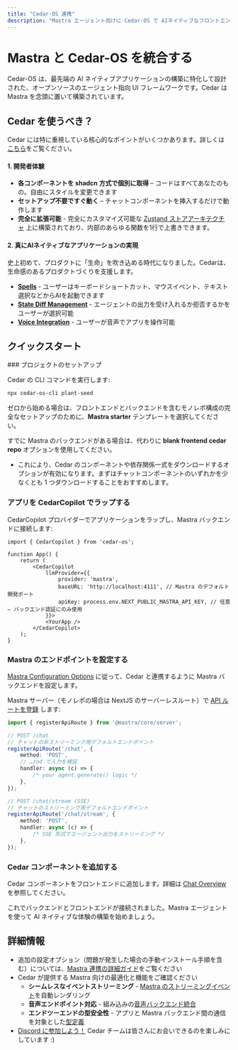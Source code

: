 ```yaml
---
title: "Cedar-OS 連携"
description: "Mastra エージェント向けに Cedar-OS で AIネイティブなフロントエンドを構築する"
---
```




# Mastra と Cedar-OS を統合する

Cedar-OS は、最先端の AI ネイティブアプリケーションの構築に特化して設計された、オープンソースのエージェント指向 UI フレームワークです。Cedar は Mastra を念頭に置いて構築されています。

## Cedar を使うべき？

Cedar には特に重視している核心的なポイントがいくつかあります。詳しくは[こちら](https://docs.cedarcopilot.com/introduction/philosophy)をご覧ください。

#### 1. 開発者体験

- **各コンポーネントを shadcn 方式で個別に取得** – コードはすべてあなたのもの。自由にスタイルを変更できます
- **セットアップ不要ですぐ動く** – チャットコンポーネントを挿入するだけで動作します
- **完全に拡張可能** - 完全にカスタマイズ可能な [Zustand ストアアーキテクチャ](https://docs.cedarcopilot.com/introduction/architecture) 上に構築されており、内部のあらゆる関数を1行で上書きできます。

#### 2. 真にAIネイティブなアプリケーションの実現

史上初めて、プロダクトに「生命」を吹き込める時代になりました。Cedarは、生命感のあるプロダクトづくりを支援します。

- **[Spells](https://docs.cedarcopilot.com/spells/spells#what-are-spells)** - ユーザーはキーボードショートカット、マウスイベント、テキスト選択などからAIを起動できます
- **[State Diff Management](https://docs.cedarcopilot.com/state-diff/using-state-diff)** - エージェントの出力を受け入れるか拒否するかをユーザーが選択可能
- **[Voice Integration](https://docs.cedarcopilot.com/voice/voice-integration)** - ユーザーが音声でアプリを操作可能

## クイックスタート

<Steps>
### プロジェクトのセットアップ

Cedar の CLI コマンドを実行します:
``` bash
npx cedar-os-cli plant-seed
```

ゼロから始める場合は、フロントエンドとバックエンドを含むモノレポ構成の完全なセットアップのために、**Mastra starter** テンプレートを選択してください。

すでに Mastra のバックエンドがある場合は、代わりに **blank frontend cedar repo** オプションを使用してください。
- これにより、Cedar のコンポーネントや依存関係一式をダウンロードするオプションが有効になります。まずはチャットコンポーネントのいずれかを少なくとも 1 つダウンロードすることをおすすめします。 
</Steps>

### アプリを CedarCopilot でラップする

CedarCopilot プロバイダーでアプリケーションをラップし、Mastra バックエンドに接続します:

```tsx
import { CedarCopilot } from 'cedar-os';

function App() {
	return (
		<CedarCopilot
			llmProvider={{
				provider: 'mastra',
				baseURL: 'http://localhost:4111', // Mastra のデフォルト開発ポート
				apiKey: process.env.NEXT_PUBLIC_MASTRA_API_KEY, // 任意 — バックエンド認証にのみ使用
			}}>
			<YourApp />
		</CedarCopilot>
	);
}
```

### Mastra のエンドポイントを設定する

[Mastra Configuration Options](https://docs.cedarcopilot.com/agent-backend-connection/agent-backend-connection#mastra-configuration-options) に従って、Cedar と連携するように Mastra バックエンドを設定します。

Mastra サーバー（モノレポの場合は NextJS のサーバーレスルート）で [API ルートを登録](https://mastra.ai/en/examples/deployment/custom-api-route) します:

```ts mastra/src/index.ts
import { registerApiRoute } from '@mastra/core/server';

// POST /chat
// チャットの非ストリーミング用デフォルトエンドポイント
registerApiRoute('/chat', {
	method: 'POST',
	// …zod で入力を検証
	handler: async (c) => {
		/* your agent.generate() logic */
	},
});

// POST /chat/stream (SSE)
// チャットのストリーミング用デフォルトエンドポイント
registerApiRoute('/chat/stream', {
	method: 'POST',
	handler: async (c) => {
		/* SSE 形式でエージェント出力をストリーミング */
	},
});
```

### Cedar コンポーネントを追加する

Cedar コンポーネントをフロントエンドに追加します。詳細は [Chat Overview](https://docs.cedarcopilot.com/chat/chat-overview) を参照してください。

これでバックエンドとフロントエンドが接続されました。Mastra エージェントを使って AI ネイティブな体験の構築を始めましょう。

## 詳細情報

- 追加の設定オプション（問題が発生した場合の手動インストール手順を含む）については、[Mastra 連携の詳細ガイド](https://docs.cedarcopilot.com/agent-backend-connection/mastra#extending-mastra)をご覧ください
- Cedar が提供する Mastra 向けの最適化と機能をご確認ください
  - **シームレスなイベントストリーミング** - [Mastra のストリーミングイベント](https://docs.cedarcopilot.com/chat/custom-message-rendering#mastra-event-renderer)を自動レンダリング
  - **音声エンドポイント対応** - 組み込みの[音声バックエンド統合](https://docs.cedarcopilot.com/voice/agentic-backend#endpoint-configuration)
  - **エンドツーエンドの型安全性** - アプリと Mastra バックエンド間の通信を対象とした[型定義](https://docs.cedarcopilot.com/type-safety/typing-agent-requests)
- [Discord に参加しよう！](https://discord.gg/4AWawRjNdZ) Cedar チームは皆さんにお会いできるのを楽しみにしています :)